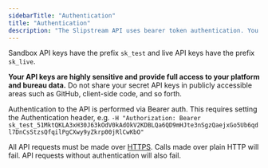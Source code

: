 ```yaml
---
sidebarTitle: "Authentication"
title: "Authentication"
description: "The Slipstream API uses bearer token authentication. You can view your API keys in the Slipstream dashboard."
---
```


Sandbox API keys have the prefix `sk_test` and live API keys have the prefix `sk_live`.

**Your API keys are highly sensitive and provide full access to your platform and bureau data.** Do not share your secret API keys in publicly accessible areas such as GitHub, client-side code, and so forth.

Authentication to the API is performed via Bearer auth. This requires setting the Authentication header, e.g. `-H "Authorization: Bearer sk_test_51MktQKLA3xH30J63kOdV0kAdOkV2KDBLQa6QD9mHJte3nSgzQaejxGo5Ub6qdl7DnCsStzsQfqilPgCXwy9yZkrp00jRlCwKbO"`

All API requests must be made over [HTTPS](http://en.wikipedia.org/wiki/HTTP_Secure). Calls made over plain HTTP will fail. API requests without authentication will also fail.

